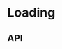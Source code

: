 
<Meta title="Components/Loading" component={Loading} decorators={[withKnobs]} />

# Loading

<Preview>
  <Story name="Base component">
    <Loading
      className={knobs.text('className', '')}
      isLoading={knobs.boolean('isLoading', true)}
      small={knobs.boolean('isSmall', false)}
      theme={knobs.select('theme', ['dark', 'light'], 'dark')}
    />
  </Story>
</Preview>

## API

<Props of={Loading} />
